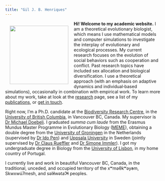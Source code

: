 ```yaml
---
title: "Gil J. B. Henriques"
---
```


<img align="left" width="190" style="padding: 15px" src="./gjbh.png">

**Hi! Welcome to my academic website.** I am a theoretical evolutionary biologist, which means I use mathematical models and computer simulations to investigate the interplay of evolutionary and ecological processes.
My current research focuses on the evolution of social behaviors such as cooperation and conflict. 
Past research topics have included sex allocation and biological diversification. 
I use a theoretical approach (with an emphasis on adaptive dynamics and individual‑based simulations), occasionally in combination with empirical work.
To learn more about my work, take at look at the [research](./research.html) page, see a list of my [publications](./publications.html), or [get in touch](./contact.html).

Right now, I'm a Ph.D. candidate at the [Biodiversity Research Centre](https://biodiversity.ubc.ca/), in the [University of British Columbia](www.ubc.ca), in Vancouver BC, Canada.
My supervisor is [Dr Michael Doebeli](https://www.zoology.ubc.ca/~doebeli/webpage/). 
I graduated *summa cum laude* from the Erasmus Mundus Master Programme in Evolutionary Biology ([MEME](https://www.evobio.eu/)), obtaining a double degree from the [University of Groningen](https://www.rug.nl/) in the Netherlands (supervised by [Dr Ido Pen](https://www.rug.nl/staff/i.r.pen/)) and [Uppsala University](https://www.uu.se/en/) in Sweden (jointly supervised by [Dr Claus Rueffler](https://katalog.uu.se/profile/?id=N13-2069) and [Dr Simone Immler](https://simoneimmler.com/)). 
I got my undergraduate degree in Biology from the [University of Lisbon](https://www.ulisboa.pt/en), in my home country of Portugal.

I currently live and work in beautiful Vancouver BC, Canada, in the traditional, unceded, and occupied territory of the xʷməθkʷəy̓əm, Skwxwú7mesh, and səl̓ilwətaɁɬ peoples.
